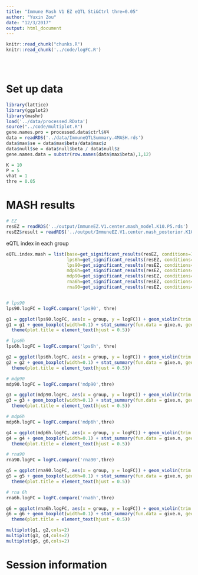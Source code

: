 ```yaml
---
title: "Immune Mash V1 EZ eQTL Sti&Ctrl thre=0.05"
author: "Yuxin Zou"
date: "12/3/2017"
output: html_document
---
```

```r
knitr::read_chunk("chunks.R")
knitr::read_chunk('../code/logFC.R')
```

<!-- Update knitr chunk options -->
```r
```

<!-- Insert the date the file was last updated -->
```r
```

<!-- Insert the code version (Git commit SHA1) if Git repository exists and R
 package git2r is installed -->
```r
```

# Set up data

```r
library(lattice)
library(ggplot2)
library(mashr)
load('../data/processed.RData')
source("../code/multiplot.R")
gene.names.pro = processed.data$ctrl$V4
data = readRDS('../data/ImmuneQTLSummary.4MASH.rds')
data$max$se = data$max$beta/data$max$z
data$null$se = data$null$beta / data$null$z
gene.names.data = substr(row.names(data$max$beta),1,12)

K = 10
P = 5
vhat = 1
thre = 0.05
```

# MASH results

```r
# EZ
resEZ = readRDS('../output/ImmuneEZ.V1.center.mash_model.K10.P5.rds')
resEZ$result = readRDS('../output/ImmuneEZ.V1.center.mash_posterior.K10.P5.rds')
```

eQTL index in each group 

```r
eQTL.index.mash = list(base=get_significant_results(resEZ, conditions=1),
                       lps6h=get_significant_results(resEZ, conditions=2),
                       lps90=get_significant_results(resEZ, conditions=3),
                       mdp6h=get_significant_results(resEZ, conditions=4),
                       mdp90=get_significant_results(resEZ, conditions=5),
                       rna6h=get_significant_results(resEZ, conditions=6),
                       rna90=get_significant_results(resEZ, conditions=7))
```

<!--
eQTL index in the processed data

```r
eQTL.index = list(base=which(gene.names.pro %in% gene.names.data[eQTL.index.mash$base]),
                  lps6h=which(gene.names.pro %in% gene.names.data[eQTL.index.mash$lps6h]),
                  lps90=which(gene.names.pro %in% gene.names.data[eQTL.index.mash$lps90]),
                  mdp6h=which(gene.names.pro %in% gene.names.data[eQTL.index.mash$mdp6h]),
                  mdp90=which(gene.names.pro %in% gene.names.data[eQTL.index.mash$mdp90]),
                  rna6h=which(gene.names.pro %in% gene.names.data[eQTL.index.mash$rna6h]),
                  rna90=which(gene.names.pro %in% gene.names.data[eQTL.index.mash$rna90]))
```
-->
<!--
```r
gene.names.lps6h = substr(row.names(data$max$beta[eQTL.index.mash$lps6h,]),1,12)
resEZ.lps6h = readRDS(paste0('../output/ImmuneEZ.V',vhat,'.center.resEZ.reQTL.lps6h.K',K,'.P',P,'.rds'))

gene.names.lps90 = substr(row.names(data$max$beta[eQTL.index.mash$lps90,]),1,12)
resEZ.lps90 = readRDS(paste0('../output/ImmuneEZ.V',vhat,'.center.resEZ.reQTL.lps90.K',K,'.P',P,'.rds'))

gene.names.mdp6h = substr(row.names(data$max$beta[eQTL.index.mash$mdp6h,]),1,12)
resEZ.mdp6h = readRDS(paste0('../output/ImmuneEZ.V',vhat,'.center.resEZ.reQTL.mdp6h.K',K,'.P',P,'.rds'))

gene.names.mdp90 = substr(row.names(data$max$beta[eQTL.index.mash$mdp90,]),1,12)
resEZ.mdp90 = readRDS(paste0('../output/ImmuneEZ.V',vhat,'.center.resEZ.reQTL.mdp90.K',K,'.P',P,'.rds'))

gene.names.rna6h = substr(row.names(data$max$beta[eQTL.index.mash$rna6h,]),1,12)
resEZ.rna6h = readRDS(paste0('../output/ImmuneEZ.V',vhat,'.center.resEZ.reQTL.rna6h.K',K,'.P',P,'.rds'))

gene.names.rna90 = substr(row.names(data$max$beta[eQTL.index.mash$rna90,]),1,12)
resEZ.rna90 = readRDS(paste0('../output/ImmuneEZ.V',vhat,'.center.resEZ.reQTL.rna90.K',K,'.P',P,'.rds'))

reQTL.index = list(lps6h=which(gene.names.pro %in% gene.names.lps6h[get_significant_results(resEZ.lps6h)]),
                   lps90=which(gene.names.pro %in% gene.names.lps90[get_significant_results(resEZ.lps90)]),
                   mdp6h=which(gene.names.pro %in% gene.names.mdp6h[get_significant_results(resEZ.mdp6h)]),
                   mdp90=which(gene.names.pro %in% gene.names.mdp90[get_significant_results(resEZ.mdp90)]),
                   rna6h=which(gene.names.pro %in% gene.names.rna6h[get_significant_results(resEZ.rna6h)]),
                   rna90=which(gene.names.pro %in% gene.names.rna90[get_significant_results(resEZ.rna90)]))
```
-->
```r
```

```r
# lps90
lps90.logFC = logFC.compare('lps90', thre)

g1 = ggplot(lps90.logFC, aes(x = group, y = logFC)) + geom_violin(trim = FALSE)
g1 = g1 + geom_boxplot(width=0.1) + stat_summary(fun.data = give.n, geom = "text", color='red') + ggtitle("LPS 90") +
  theme(plot.title = element_text(hjust = 0.5))

# lps6h
lps6h.logFC = logFC.compare('lps6h', thre)

g2 = ggplot(lps6h.logFC, aes(x = group, y = logFC)) + geom_violin(trim = FALSE)
g2 = g2 + geom_boxplot(width=0.1) + stat_summary(fun.data = give.n, geom = "text", color='red')  + ggtitle("LPS 6h") +
  theme(plot.title = element_text(hjust = 0.5))

# mdp90
mdp90.logFC = logFC.compare('mdp90',thre)

g3 = ggplot(mdp90.logFC, aes(x = group, y = logFC)) + geom_violin(trim = FALSE)
g3 = g3 + geom_boxplot(width=0.1) + stat_summary(fun.data = give.n, geom = "text", color='red')  + ggtitle("MDP 90") +
  theme(plot.title = element_text(hjust = 0.5))

# mdp6h
mdp6h.logFC = logFC.compare('mdp6h',thre)

g4 = ggplot(mdp6h.logFC, aes(x = group, y = logFC)) + geom_violin(trim = FALSE)
g4 = g4 + geom_boxplot(width=0.1) + stat_summary(fun.data = give.n, geom = "text", color='red') + ggtitle("MDP 6h") +
  theme(plot.title = element_text(hjust = 0.5))

# rna90
rna90.logFC = logFC.compare('rna90',thre)

g5 = ggplot(rna90.logFC, aes(x = group, y = logFC)) + geom_violin(trim = FALSE)
g5 = g5 + geom_boxplot(width=0.1) + stat_summary(fun.data = give.n, geom = "text", color='red') + ggtitle("RNA 90") +
  theme(plot.title = element_text(hjust = 0.5))

# rna 6h
rna6h.logFC = logFC.compare('rna6h',thre)

g6 = ggplot(rna6h.logFC, aes(x = group, y = logFC)) + geom_violin(trim = FALSE)
g6 = g6 + geom_boxplot(width=0.1) + stat_summary(fun.data = give.n, geom = "text", color='red') + ggtitle("RNA 6h") +
  theme(plot.title = element_text(hjust = 0.5))

multiplot(g1, g2,cols=2)
multiplot(g3, g4,cols=2)
multiplot(g5, g6,cols=2)
```

# Session information

<!-- Insert the session information into the document -->
```r
```
